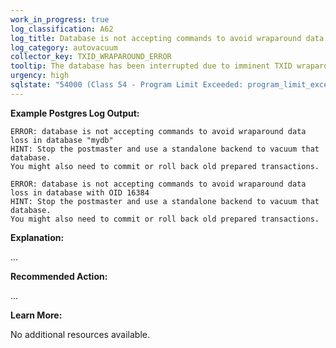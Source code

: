 ```yaml
---
work_in_progress: true
log_classification: A62
log_title: Database is not accepting commands to avoid wraparound data loss
log_category: autovacuum
collector_key: TXID_WRAPAROUND_ERROR
tooltip: The database has been interrupted due to imminent TXID wraparound - manual intervention required
urgency: high
sqlstate: "54000 (Class 54 - Program Limit Exceeded: program_limit_exceeded)"
---
```


**Example Postgres Log Output:**

```
ERROR: database is not accepting commands to avoid wraparound data loss in database "mydb"
HINT: Stop the postmaster and use a standalone backend to vacuum that database.
You might also need to commit or roll back old prepared transactions.
```

```
ERROR: database is not accepting commands to avoid wraparound data loss in database with OID 16384
HINT: Stop the postmaster and use a standalone backend to vacuum that database.
You might also need to commit or roll back old prepared transactions.
```

**Explanation:**

...

**Recommended Action:**

...

**Learn More:**

No additional resources available.
